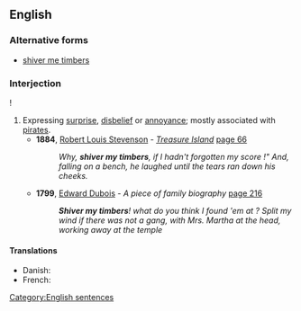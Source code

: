 ==English==
{{wikipedia}}

===Alternative forms===
* [[shiver me timbers]]

===Interjection===
{{en-interj}}!

# Expressing [[surprise]], [[disbelief]] or [[annoyance]]; mostly associated with [[pirate]]s.
#* '''1884''', [[w:Robert Louis Stevenson|Robert Louis Stevenson]] - ''[[w:Treasure Island|Treasure Island]]'' [http://books.google.co.uk/books?id=bAYGAAAAQAAJ&q=%22shiver+my+timbers%22+date:1800-1900&dq=%22shiver+my+timbers%22+date:1800-1900&lr=&as_brr=0&pgis=1 page 66]
#*: ''Why, '''shiver my timbers''', if I hadn't forgotten my score !" And, falling on a bench, he laughed until the tears ran down his cheeks. ''
#* '''1799''', [[w:Edward Dubois|Edward Dubois]] - '' A piece of family biography '' [http://books.google.co.uk/books?id=v60BAAAAQAAJ&q=%22shiver+my+timbers%22+date:1600-1800&dq=%22shiver+my+timbers%22+date:1600-1800&lr=&as_brr=0&pgis=1 page 216]
#*: '''''Shiver my timbers'''! what do you think I found 'em at ? Split my wind if there was not a gang, with Mrs. Martha at the head, working away at the temple ''

====Translations====
{{trans-top|sailors' interjection}}
* Danish: {{t|da|splitte mine bramsejl}} {{gloss|break my topgallant sails}}
* French: {{t|fr|mille sabords}} {{gloss|a thousand gunports}}
{{trans-mid}}
{{trans-bottom}}


[[Category:English sentences]]